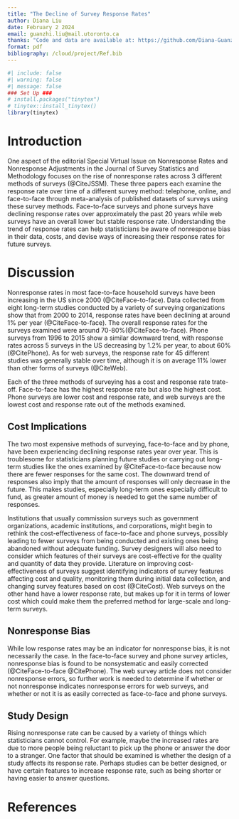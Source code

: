 ```yaml
---
title: "The Decline of Survey Response Rates"
author: Diana Liu
date: February 2 2024
email: guanzhi.liu@mail.utoronto.ca
thanks: "Code and data are available at: https://github.com/Diana-Guanzhi-Liu/Tutorial-5"
format: pdf
bibliography: /cloud/project/Ref.bib
---
```


```r
#| include: false
#| warning: false
#| message: false
### Set Up ###
# install.packages("tinytex")
# tinytex::install_tinytex()
library(tinytex)
```

# Introduction
One aspect of the editorial Special Virtual Issue on Nonresponse Rates and Nonresponse Adjustments in the Journal of Survey Statistics and Methodology focuses on the rise of nonresponse rates across 3 different methods of surveys (@CiteJSSM). These three papers each examine the response rate over time of a different survey method: telephone, online, and face-to-face through meta-analysis of published datasets of surveys using these survey methods. Face-to-face surveys and phone surveys have declining response rates over approximately the past 20 years while web surveys have an overall lower but stable response rate. Understanding the trend of response rates can help statisticians be aware of nonresponse bias in their data, costs, and devise ways of increasing their response rates for future surveys. 

# Discussion
Nonresponse rates in most face-to-face household surveys have been increasing in the US since 2000 (@CiteFace-to-face). Data collected from eight long-term studies conducted by a variety of surveying organizations show that from 2000 to 2014, response rates have been declining at around 1% per year (@CiteFace-to-face). The overall response rates for the surveys examined were around 70-80%(@CiteFace-to-face). Phone surveys from 1996 to 2015 show a similar downward trend, with response rates across 5 surveys in the US decreasing by 1.2% per year, to about 60%(@CitePhone). As for web surveys, the response rate for 45 different studies was generally stable over time, although it is on average 11% lower than other forms of surveys (@CiteWeb).

Each of the three methods of surveying has a cost and response rate trate-off. Face-to-face has the highest response rate but also the highest cost. Phone surveys are lower cost and response rate, and web surveys are the lowest cost and response rate out of the methods examined.

## Cost Implications
The two most expensive methods of surveying, face-to-face and by phone, have been experiencing declining response rates year over year. This is troublesome for statisticians planning future studies or carrying out long-term studies like the ones examined by @CiteFace-to-face because now there are fewer responses for the same cost. The downward trend of responses also imply that the amount of responses will only decrease in the future. This makes studies, especially long-term ones especially difficult to fund, as greater amount of money is needed to get the same number of responses.

Institutions that usually commission surveys such as government organizations, academic institutions, and corporations, might begin to rethink the cost-effectiveness of face-to-face and phone surveys, possibly leading to fewer surveys from being conducted and existing ones being abandoned without adequate funding. Survey designers will also need to consider which features of their surveys are cost-effective for the quality and quantity of data they provide. Literature on improving cost-effectiveness of surveys suggest identifying indicators of survey features affecting cost and quality, monitoring them during initial data collection, and changing survey features based on cost (@CiteCost). Web surveys on the other hand have a lower response rate, but makes up for it in terms of lower cost which could make them the preferred method for large-scale and long-term surveys. 

## Nonresponse Bias
While low response rates may be an indicator for nonresponse bias, it is not necessarily the case. In the face-to-face survey and phone survey articles, nonresponse bias is found to be nonsystematic and easily corrected (@CiteFace-to-face @CitePhone). The web survey article does not consider nonresponse errors, so further work is needed to determine if whether or not nonresponse indicates nonresponse errors for web surveys, and whether or not it is as easily corrected as face-to-face and phone surveys.

## Study Design
Rising nonresponse rate can be caused by a variety of things which statisticians cannot control. For example, maybe the increased rates are due to more people being reluctant to pick up the phone or answer the door to a stranger. One factor that should be examined is whether the design of a study affects its response rate. Perhaps studies can be better designed, or have certain features to increase response rate, such as being shorter or having easier to answer questions. 

\newpage
# References